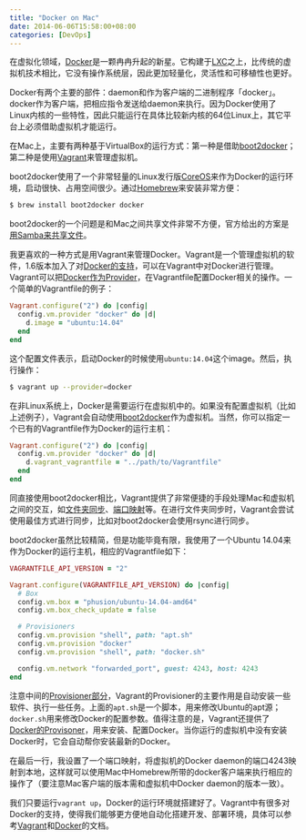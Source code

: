 ```yaml
---
title: "Docker on Mac"
date: 2014-06-06T15:58:00+08:00
categories: [DevOps]
---
```


在虚拟化领域，[Docker][]是一颗冉冉升起的新星。它构建于[LXC][]之上，比传统的虚拟机技术相比，它没有操作系统层，因此更加轻量化，灵活性和可移植性也更好。

Docker有两个主要的部件：daemon和作为客户端的二进制程序「docker」。docker作为客户端，把相应指令发送给daemon来执行。因为Docker使用了Linux内核的一些特性，因此只能运行在具体比较新内核的64位Linux上，其它平台上必须借助虚拟机才能运行。

在Mac上，主要有两种基于VirtualBox的运行方式：第一种是借助[boot2docker][]；第二种是使用[Vagrant][]来管理虚拟机。

boot2docker使用了一个非常轻量的Linux发行版[CoreOS][]来作为Docker的运行环境，启动很快、占用空间很少。通过[Homebrew][]来安装非常方便：

~~~ bash
$ brew install boot2docker docker
~~~~

boot2docker的一个问题是和Mac之间共享文件非常不方便，官方给出的方案是[用Samba来共享文件][boot2docker-sharing]。

我更喜欢的一种方式是用Vagrant来管理Docker。Vagrant是一个管理虚拟机的软件，1.6版本加入了对[Docker的支持][vagrant-docker]，可以在Vagrant中对Docker进行管理。Vagrant可以把[Docker作为Provider][vagrant-docker-provider]，在Vagrantfile配置Docker相关的操作。一个简单的Vagrantfile的例子：

~~~ ruby
Vagrant.configure("2") do |config|
  config.vm.provider "docker" do |d|
    d.image = "ubuntu:14.04"
  end
end
~~~~

这个配置文件表示，启动Docker的时候使用`ubuntu:14.04`这个image。然后，执行操作：

~~~ bash
$ vagrant up --provider=docker
~~~~

在非Linux系统上，Docker是需要运行在虚拟机中的。如果没有配置虚拟机（比如上述例子），Vagrant会自动使用[boot2docker][vagrant-boot2docker]作为虚拟机。当然，你可以指定一个已有的Vagrantfile作为Docker的运行主机：

~~~ ruby
Vagrant.configure("2") do |config|
  config.vm.provider "docker" do |d|
    d.vagrant_vagrantfile = "../path/to/Vagrantfile"
  end
end
~~~~

同直接使用boot2docker相比，Vagrant提供了非常便捷的手段处理Mac和虚拟机之间的交互，如[文件夹同步][vagrant-synced-folder]、[端口映射][vagrant-network]等。在进行文件夹同步时，Vagrant会尝试使用最佳方式进行同步，比如对boot2docker会使用rsync进行同步。

boot2docker虽然比较精简，但是功能毕竟有限，我使用了一个Ubuntu 14.04来作为Docker的运行主机，相应的Vagrantfile如下：

~~~ ruby
VAGRANTFILE_API_VERSION = "2"

Vagrant.configure(VAGRANTFILE_API_VERSION) do |config|
  # Box
  config.vm.box = "phusion/ubuntu-14.04-amd64"
  config.vm.box_check_update = false

  # Provisioners
  config.vm.provision "shell", path: "apt.sh"
  config.vm.provision "docker"
  config.vm.provision "shell", path: "docker.sh"

  config.vm.network "forwarded_port", guest: 4243, host: 4243
end
~~~~

注意中间的[Provisioner部分][vagrant-provisioners]，Vagrant的Provisioner的主要作用是自动安装一些软件、执行一些任务。上面的`apt.sh`是一个脚本，用来修改Ubuntu的apt源；`docker.sh`用来修改Docker的配置参数。值得注意的是，Vagrant还提供了[Docker的Provisoner][docker-provisioner]，用来安装、配置Docker。当你运行的虚拟机中没有安装Docker时，它会自动帮你安装最新的Docker。

在最后一行，我设置了一个端口映射，将虚拟机的Docker daemon的端口4243映射到本地，这样就可以使用Mac中Homebrew所带的docker客户端来执行相应的操作了（要注意Mac客户端的版本需和虚拟机中Docker daemon的版本一致）。

我们只要运行`vagrant up`，Docker的运行环境就搭建好了。Vagrant中有很多对Docker的支持，使得我们能够更方便地自动化搭建开发、部署环境，具体可以参考[Vagrant][vagrant-docs]和[Docker][docker-docs]的文档。


[Docker]: https://www.docker.io
[LXC]: http://en.wikipedia.org/wiki/Lxc
[boot2docker]: https://github.com/boot2docker/boot2docker
[Vagrant]: http://www.vagrantup.com
[CoreOS]: https://coreos.com
[Homebrew]: http://brew.sh
[boot2docker-sharing]: https://github.com/boot2docker/boot2docker#folder-sharing
[vagrant-docker]: http://www.vagrantup.com/blog/feature-preview-vagrant-1-6-docker-dev-environments.html
[vagrant-docker-provider]: http://docs.vagrantup.com/v2/docker/index.html
[vagrant-boot2docker]: https://github.com/mitchellh/vagrant/blob/master/plugins/providers/docker/hostmachine/Vagrantfile
[vagrant-synced-folder]: http://docs.vagrantup.com/v2/synced-folders/index.html
[vagrant-network]: http://docs.vagrantup.com/v2/networking/forwarded_ports.html
[vagrant-provisioners]: http://docs.vagrantup.com/v2/provisioning/index.html
[docker-provisioner]: http://docs.vagrantup.com/v2/provisioning/docker.html
[vagrant-docs]: http://docs.vagrantup.com/v2/
[docker-docs]: http://docs.docker.io

